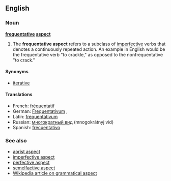 ==English==
{{wikipedia|Frequentative}}
===Noun===
'''[[frequentative]] [[aspect]]'''

#{{grammar}} The '''frequentative aspect''' refers to a subclass of [[imperfective aspect|imperfective]] verbs that denotes a continuously repeated action. An example in English would be the frequentative verb "to crackle," as opposed to the nonfrequentative "to crack."

====Synonyms====
*[[iterative]]

====Translations====
*French: [[fréquentatif]] {{m}}
*German: [[Frequentativum]] {{n}},
*Latin: [[frequentativum]] {{n}}
*Russian: [[многократный вид]] (mnogokrátnyj vid) {{m}}
*Spanish: [[frecuentativo]] {{m}}

===See also===
*[[aorist aspect]]
*[[imperfective aspect]]
*[[perfective aspect]]
*[[semelfactive aspect]]
*[[w:Grammatical aspect|Wikipedia article on grammatical aspect]]
